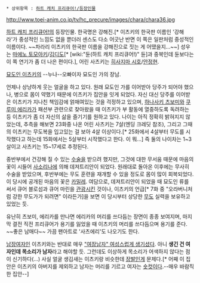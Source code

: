  * 상위항목 : [[하트 캐치 프리큐어!/등장인물]]
http://www.toei-anim.co.jp/tv/hc_precure/images/chara/chara36.jpg

[[하트 캐치 프리큐어!]]의 등장인물. 한국명은 강해진.[* 이츠키의 한국판 이름인 '강해라'가 중성적인 느낌도 없을 뿐더러 센스도 다소 어긋난 반면 이 쪽은 일판처럼 중성적인 이름이다. ~~차라리 이츠키의 한국판 이름을 강해진으로 짓는 게 어땠을지...~~] 성우는 [[마에노 토모아키]]/[[김디도]][* [wiki:"듄(하트 캐치 프리큐어!)" 듄]과 중복인데 듄보다는 이 쪽 연기가 좀 더 나은 편이다.], 어린 사츠키는 [[히사지마 시호]]/[[안정현]].

[[묘도인 이츠키]]의 --누나--오빠이자 묘도인 가의 장남.

언제나 상냥하게 웃는 얼굴을 하고 있다. 원래 묘도인 가를 이어받아 당주가 되어야 했으나, 병으로 몸이 약했기 때문에 이츠키가 집안을 잇게 되었다. 자신 대신 당주를 이어받은 이츠키가 지나친 책임감에 얽매여있는 것을 걱정하고 있으며, [[하나사키 츠보미]]와 [[쿠루미 에리카]]가 패션부 관련으로 찾아왔을 때 이츠키가 부 활동에 열중하도록 독려하는 등 이츠키가 좀 더 자신의 삶을 즐기기를 원하고 있다. 나이는 아직 정확히 밝혀지지 않았는데, 추측을 해보면 23화중 나온 어린 사츠키는 7살(엔딩 크레딧 참조), 그리고 그때의 이츠키는 무도복을 입고있는 걸 보아 4살 이상이다.[* 25화에서 4살부터 무도를 시작했다고 하는데 15화에서는 5살부터 시작했다고 한다. 이 뭐...] 즉 둘의 나이차는 1~3살이고 사츠키는 15~17세로 추정된다.

중반부에서 건강해 질 수 있는 [[수술]]을 받으려 했지만, 그것에 대한 무서움 때문에 마음의 꽃이 시들어 [[사소리나]]에 의해 데져트리안이 되었다. 원래대로 돌아온 이후에는 무사히 수술을 받았으며, 후반부에는 무도 훈련을 재개할 수 있을 정도로 몸이 많이 회복되었다. 이 당시에 공개된 마음의 꽃은 [[카밀레]]. 여담으로, 데져트리안이 되었을 때 묘도인 류를 써서 큐어 블로섬과 큐어 마린을 [[관광]]시킨 것이나, 이츠키의 언급[* 7화 중 "오라버니처럼 강한 무도가가 되려면" 이라든가]을 보면 이 당시부터 상당한 [[무도]] 실력을 보유하고 있었는 듯.

유난히 츠보미, 에리카를 만나면 에리카의 머리를 쓰다듬는 장면이 종종 보여지며, 마지막 결전 직전 프리큐어가 용기를 잃었을 때 이츠키의 머리를 쓰다듬으며 용기를 준다. ~~좋은 남매다~~ 가끔 팬아트로 '사츠에리'도 나오기도 한다. 

[[남장여자]]인 이츠키와는 반대로 매우 [["여장남자" 여성스럽게 생기셨다]]. 아니 '''생긴 건 여자인데 목소리가 남자'''라고 해야할 듯. 그런데도 이상하게 목소리가 어색하지 않다는 점이 신기하다(...) 사실 얼굴 생김새는 이츠키랑 비슷한데 [[장발]]인게 문제다.[* 어째 이 집안은 이츠키의 아버지를 제외하고 남자는 머리를 기르고 여자는 [[숏컷]]이다.--매우 바람직한 집안--]

